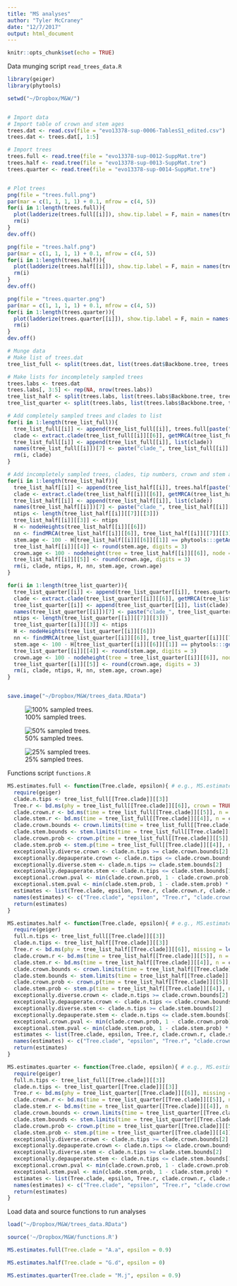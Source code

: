 ```yaml
---
title: "MS analyses"
author: "Tyler McCraney"
date: "12/7/2017"
output: html_document
---
```


```r
knitr::opts_chunk$set(echo = TRUE)
```

Data munging script `read_trees_data.R`
```r
library(geiger)
library(phytools)

setwd("~/Dropbox/M&W/")


# Import data
# Import table of crown and stem ages
trees.dat <- read.csv(file = "evo13378-sup-0006-TablesS1_edited.csv")
trees.dat <- trees.dat[, 1:5]

# Import trees
trees.full <- read.tree(file = "evo13378-sup-0012-SuppMat.tre")
trees.half <- read.tree(file = "evo13378-sup-0013-SuppMat.tre")
trees.quarter <- read.tree(file = "evo13378-sup-0014-SuppMat.tre")


# Plot trees
png(file = "trees.full.png")
par(mar = c(1, 1, 1, 1) + 0.1, mfrow = c(4, 5))
for(i in 1:length(trees.full)){
  plot(ladderize(trees.full[[i]]), show.tip.label = F, main = names(trees.full[i]), font.main = 1)
  rm(i)
}
dev.off()

png(file = "trees.half.png")
par(mar = c(1, 1, 1, 1) + 0.1, mfrow = c(4, 5))
for(i in 1:length(trees.half)){
  plot(ladderize(trees.half[[i]]), show.tip.label = F, main = names(trees.half[i]), font.main = 1)
  rm(i)
}
dev.off()

png(file = "trees.quarter.png")
par(mar = c(1, 1, 1, 1) + 0.1, mfrow = c(4, 5))
for(i in 1:length(trees.quarter)){
  plot(ladderize(trees.quarter[[i]]), show.tip.label = F, main = names(trees.quarter[i]), font.main = 1)
  rm(i)
}
dev.off()

# Munge data
# Make list of trees.dat
tree_list_full <- split(trees.dat, list(trees.dat$Backbone.tree, trees.dat$Clade)) # 200 elements: A.a, B.a, ...

# Make lists for incompletely sampled trees
trees.labs <- trees.dat
trees.labs[, 3:5] <- rep(NA, nrow(trees.labs))
tree_list_half <- split(trees.labs, list(trees.labs$Backbone.tree, trees.labs$Clade))
tree_list_quarter <- split(trees.labs, list(trees.labs$Backbone.tree, trees.labs$Clade))

# Add completely sampled trees and clades to list
for(i in 1:length(tree_list_full)){
  tree_list_full[[i]] <- append(tree_list_full[[i]], trees.full[paste("tree_", casefold(tree_list_full[[i]][, 1]), sep = "")])
  clade <- extract.clade(tree_list_full[[i]][[6]], getMRCA(tree_list_full[[i]][[6]], tree_list_full[[i]][[6]][[3]][grep(strsplit(x = names(tree_list_full[i]), split = "\\.")[[1]][2], tree_list_full[[i]][[6]][[3]])]))
  tree_list_full[[i]] <- append(tree_list_full[[i]], list(clade))
  names(tree_list_full[[i]])[7] <- paste("clade_", tree_list_full[[i]][[2]], sep = "")
  rm(i, clade)
}

# Add incompletely sampled trees, clades, tip numbers, crown and stem ages to lists
for(i in 1:length(tree_list_half)){
  tree_list_half[[i]] <- append(tree_list_half[[i]], trees.half[paste("tree_", casefold(tree_list_half[[i]][, 1]), sep = "")])
  clade <- extract.clade(tree_list_half[[i]][[6]], getMRCA(tree_list_half[[i]][[6]], tree_list_half[[i]][[6]][[3]][grep(strsplit(x = names(tree_list_half[i]), split = "\\.")[[1]][2], tree_list_half[[i]][[6]][[3]])]))
  tree_list_half[[i]] <- append(tree_list_half[[i]], list(clade))
  names(tree_list_half[[i]])[7] <- paste("clade_", tree_list_half[[i]][[2]], sep = "")
  ntips <- length(tree_list_half[[i]][[7]][[3]])
  tree_list_half[[i]][[3]] <- ntips
  H <- nodeHeights(tree_list_half[[i]][[6]])
  nn <- findMRCA(tree_list_half[[i]][[6]], tree_list_half[[i]][[7]][[3]])
  stem.age <- 100 - H[tree_list_half[[i]][[6]][[1]] == phytools:::getAncestors(tree_list_half[[i]][[6]], node = nn, type = "parent")][1]
  tree_list_half[[i]][[4]] <- round(stem.age, digits = 3)
  crown.age <- 100 - nodeheight(tree = tree_list_half[[i]][[6]], node = nn)
  tree_list_half[[i]][[5]] <- round(crown.age, digits = 3)
  rm(i, clade, ntips, H, nn, stem.age, crown.age)
}

for(i in 1:length(tree_list_quarter)){
  tree_list_quarter[[i]] <- append(tree_list_quarter[[i]], trees.quarter[paste("tree_", casefold(tree_list_quarter[[i]][, 1]), sep = "")])
  clade <- extract.clade(tree_list_quarter[[i]][[6]], getMRCA(tree_list_quarter[[i]][[6]], tree_list_quarter[[i]][[6]][[3]][grep(strsplit(x = names(tree_list_quarter[i]), split = "\\.")[[1]][2], tree_list_quarter[[i]][[6]][[3]])]))
  tree_list_quarter[[i]] <- append(tree_list_quarter[[i]], list(clade))
  names(tree_list_quarter[[i]])[7] <- paste("clade_", tree_list_quarter[[i]][[2]], sep = "")
  ntips <- length(tree_list_quarter[[i]][[7]][[3]])
  tree_list_quarter[[i]][[3]] <- ntips
  H <- nodeHeights(tree_list_quarter[[i]][[6]])
  nn <- findMRCA(tree_list_quarter[[i]][[6]], tree_list_quarter[[i]][[7]][[3]])
  stem.age <- 100 - H[tree_list_quarter[[i]][[6]][[1]] == phytools:::getAncestors(tree_list_quarter[[i]][[6]], node = nn, type = "parent")][1]
  tree_list_quarter[[i]][[4]] <- round(stem.age, digits = 3)
  crown.age <- 100 - nodeheight(tree = tree_list_quarter[[i]][[6]], node = nn)
  tree_list_quarter[[i]][[5]] <- round(crown.age, digits = 3)
  rm(i, clade, ntips, H, nn, stem.age, crown.age)
}


save.image("~/Dropbox/M&W/trees_data.RData")

```

![100% sampled trees.](/Users/tylermccraney/Dropbox/M&W/trees.full.png)




![50% sampled trees.](/Users/tylermccraney/Dropbox/M&W/trees.half.png)




![25% sampled trees.](/Users/tylermccraney/Dropbox/M&W/trees.quarter.png)


Functions script `functions.R`
```r
MS.estimates.full <- function(Tree.clade, epsilon){ # e.g., MS.estimates.full(Tree.clade = "A.a", epsilon = 0.9)
  require(geiger)
  clade.n.tips <- tree_list_full[[Tree.clade]][[3]]
  Tree.r <- bd.ms(phy = tree_list_full[[Tree.clade]][[6]], crown = TRUE, epsilon = epsilon)
  clade.crown.r <- bd.ms(time = tree_list_full[[Tree.clade]][[5]], n = clade.n.tips, crown = TRUE, epsilon = epsilon)
  clade.stem.r <- bd.ms(time = tree_list_full[[Tree.clade]][[4]], n = clade.n.tips, crown = FALSE, epsilon = epsilon)
  clade.crown.bounds <- crown.limits(time = tree_list_full[[Tree.clade]][[5]], r = Tree.r, epsilon = epsilon)
  clade.stem.bounds <- stem.limits(time = tree_list_full[[Tree.clade]][[4]], r = Tree.r, epsilon = epsilon)
  clade.crown.prob <- crown.p(time = tree_list_full[[Tree.clade]][[5]], n = clade.n.tips, r = Tree.r, epsilon = epsilon)
  clade.stem.prob <- stem.p(time = tree_list_full[[Tree.clade]][[4]], n = clade.n.tips, r = Tree.r, epsilon = epsilon)
  exceptionally.diverse.crown <- clade.n.tips >= clade.crown.bounds[2]
  exceptionally.depauperate.crown <- clade.n.tips <= clade.crown.bounds[1]
  exceptionally.diverse.stem <- clade.n.tips >= clade.stem.bounds[2]
  exceptionally.depauperate.stem <- clade.n.tips <= clade.stem.bounds[1]
  exceptional.crown.pval <- min(clade.crown.prob, 1 - clade.crown.prob) * 2
  exceptional.stem.pval <- min(clade.stem.prob, 1 - clade.stem.prob) * 2
  estimates <- list(Tree.clade, epsilon, Tree.r, clade.crown.r, clade.stem.r, clade.n.tips, clade.crown.bounds, exceptionally.diverse.crown, exceptionally.depauperate.crown, exceptional.crown.pval, clade.stem.bounds, exceptionally.diverse.stem, exceptionally.depauperate.stem, exceptional.stem.pval)
  names(estimates) <- c("Tree.clade", "epsilon", "Tree.r", "clade.crown.r", "clade.stem.r", "clade.n.tips", "clade.crown.bounds", "exceptionally.diverse.crown", "exceptionally.depauperate.crown", "exceptional.crown.pval", "clade.stem.bounds", "exceptionally.diverse.stem", "exceptionally.depauperate.stem", "exceptional.stem.pval")
  return(estimates)
}

MS.estimates.half <- function(Tree.clade, epsilon){ # e.g., MS.estimates.half(Tree.clade = "G.d", epsilon = 0)
  require(geiger)
  full.n.tips <- tree_list_full[[Tree.clade]][[3]]
  clade.n.tips <- tree_list_half[[Tree.clade]][[3]]
  Tree.r <- bd.ms(phy = tree_list_half[[Tree.clade]][[6]], missing = length(tree_list_full[[Tree.clade]][[6]][[3]]) - length(tree_list_half[[Tree.clade]][[6]][[3]]), crown = TRUE, epsilon = epsilon)
  clade.crown.r <- bd.ms(time = tree_list_half[[Tree.clade]][[5]], n = clade.n.tips, missing = length(tree_list_full[[Tree.clade]][[7]][[3]]) - length(tree_list_half[[Tree.clade]][[7]][[3]]), crown = TRUE, epsilon = epsilon)
  clade.stem.r <- bd.ms(time = tree_list_half[[Tree.clade]][[4]], n = clade.n.tips, missing = length(tree_list_full[[Tree.clade]][[7]][[3]]) - length(tree_list_half[[Tree.clade]][[7]][[3]]), crown = FALSE, epsilon = epsilon)
  clade.crown.bounds <- crown.limits(time = tree_list_half[[Tree.clade]][[5]], r = Tree.r, epsilon = epsilon)
  clade.stem.bounds <- stem.limits(time = tree_list_half[[Tree.clade]][[4]], r = Tree.r, epsilon = epsilon)
  clade.crown.prob <- crown.p(time = tree_list_half[[Tree.clade]][[5]], n = clade.n.tips, r = Tree.r, epsilon = epsilon)
  clade.stem.prob <- stem.p(time = tree_list_half[[Tree.clade]][[4]], n = clade.n.tips, r = Tree.r, epsilon = epsilon)
  exceptionally.diverse.crown <- clade.n.tips >= clade.crown.bounds[2]
  exceptionally.depauperate.crown <- clade.n.tips <= clade.crown.bounds[1]
  exceptionally.diverse.stem <- clade.n.tips >= clade.stem.bounds[2]
  exceptionally.depauperate.stem <- clade.n.tips <= clade.stem.bounds[1]
  exceptional.crown.pval <- min(clade.crown.prob, 1 - clade.crown.prob) * 2
  exceptional.stem.pval <- min(clade.stem.prob, 1 - clade.stem.prob) * 2
  estimates <- list(Tree.clade, epsilon, Tree.r, clade.crown.r, clade.stem.r, clade.n.tips, clade.crown.bounds, exceptionally.diverse.crown, exceptionally.depauperate.crown, exceptional.crown.pval, clade.stem.bounds, exceptionally.diverse.stem, exceptionally.depauperate.stem, exceptional.stem.pval)
  names(estimates) <- c("Tree.clade", "epsilon", "Tree.r", "clade.crown.r", "clade.stem.r", "clade.n.tips", "clade.crown.bounds", "exceptionally.diverse.crown", "exceptionally.depauperate.crown", "exceptional.crown.pval", "clade.stem.bounds", "exceptionally.diverse.stem", "exceptionally.depauperate.stem", "exceptional.stem.pval")
  return(estimates)
}

MS.estimates.quarter <- function(Tree.clade, epsilon){ # e.g., MS.estimates.quarter(Tree.clade = "M.j", epsilon = 0.9)
  require(geiger)
  full.n.tips <- tree_list_full[[Tree.clade]][[3]]
  clade.n.tips <- tree_list_quarter[[Tree.clade]][[3]]
  Tree.r <- bd.ms(phy = tree_list_quarter[[Tree.clade]][[6]], missing = length(tree_list_full[[Tree.clade]][[6]][[3]]) - length(tree_list_quarter[[Tree.clade]][[6]][[3]]), crown = TRUE, epsilon = epsilon)
  clade.crown.r <- bd.ms(time = tree_list_quarter[[Tree.clade]][[5]], n = clade.n.tips, missing = length(tree_list_full[[Tree.clade]][[7]][[3]]) - length(tree_list_quarter[[Tree.clade]][[7]][[3]]), crown = TRUE, epsilon = epsilon)
  clade.stem.r <- bd.ms(time = tree_list_quarter[[Tree.clade]][[4]], n = clade.n.tips, missing = length(tree_list_full[[Tree.clade]][[7]][[3]]) - length(tree_list_quarter[[Tree.clade]][[7]][[3]]), crown = FALSE, epsilon = epsilon)
  clade.crown.bounds <- crown.limits(time = tree_list_quarter[[Tree.clade]][[5]], r = Tree.r, epsilon = epsilon)
  clade.stem.bounds <- stem.limits(time = tree_list_quarter[[Tree.clade]][[4]], r = Tree.r, epsilon = epsilon)
  clade.crown.prob <- crown.p(time = tree_list_quarter[[Tree.clade]][[5]], n = clade.n.tips, r = Tree.r, epsilon = epsilon)
  clade.stem.prob <- stem.p(time = tree_list_quarter[[Tree.clade]][[4]], n = clade.n.tips, r = Tree.r, epsilon = epsilon)
  exceptionally.diverse.crown <- clade.n.tips >= clade.crown.bounds[2]
  exceptionally.depauperate.crown <- clade.n.tips <= clade.crown.bounds[1]
  exceptionally.diverse.stem <- clade.n.tips >= clade.stem.bounds[2]
  exceptionally.depauperate.stem <- clade.n.tips <= clade.stem.bounds[1]
  exceptional.crown.pval <- min(clade.crown.prob, 1 - clade.crown.prob) * 2
  exceptional.stem.pval <- min(clade.stem.prob, 1 - clade.stem.prob) * 2
  estimates <- list(Tree.clade, epsilon, Tree.r, clade.crown.r, clade.stem.r, clade.n.tips, clade.crown.bounds, exceptionally.diverse.crown, exceptionally.depauperate.crown, exceptional.crown.pval, clade.stem.bounds, exceptionally.diverse.stem, exceptionally.depauperate.stem, exceptional.stem.pval)
  names(estimates) <- c("Tree.clade", "epsilon", "Tree.r", "clade.crown.r", "clade.stem.r", "clade.n.tips", "clade.crown.bounds", "exceptionally.diverse.crown", "exceptionally.depauperate.crown", "exceptional.crown.pval", "clade.stem.bounds", "exceptionally.diverse.stem", "exceptionally.depauperate.stem", "exceptional.stem.pval")
  return(estimates)
}

```

Load data and source functions to run analyses
```r
load("~/Dropbox/M&W/trees_data.RData")

source('~/Dropbox/M&W/functions.R')

MS.estimates.full(Tree.clade = "A.a", epsilon = 0.9)

MS.estimates.half(Tree.clade = "G.d", epsilon = 0)

MS.estimates.quarter(Tree.clade = "M.j", epsilon = 0.9)
```

















